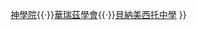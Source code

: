 {{Navbox with columns
|name = 耶穌基督後期聖徒教會教育系統<!-- This template is only for current CES institutions. -->
|title = [[耶穌基督後期聖徒教會教育系統|{{color|tan|耶穌基督後期聖徒教會教育系統}}]]
|titlestyle = background:#44536c; color:tan;
|state  = {{{state|autocollapse}}}
| colheaderstyle = vertical-align: top; width:9.286%; padding-top: 0.6em; padding-bottom: 0.6em; background:#008000; color:#FFFFFF;
| image          = 
| belowstyle = color: black; background-color: #ffffff; border: 2px solid #44536c;

| col1header = [[楊百翰大學|<span style="white-space:normal; display:block; line-height: 1.4em; padding-bottom: 0.4em;">{{white|楊百翰大學}}</span>]]<span style="padding-bottom: 2em; font-size:80%; line-height: 1.5em;"></b> [[BYU Cougars|{{white|Cougars}}]]</span>
| col1headerstyle = background:#001E4C; color:#FFFFFF;

| col2header = [[楊百翰大學夏威夷分校|<span style="white-space:normal; display:block; line-height: 1.4em; padding-bottom: 0.4em;">{{color|#FFCC00|楊百翰大學夏威夷分校}}</span>]]<span style="font-size:80%; line-height: 1.5em;"></b>[[BYU-Hawaii Seasiders|{{color|#FFCC00|Seasiders}}]]</span>
| col2headerstyle = background:#990000; color:#FFFFFF;

| col3header = [[楊百翰大學愛達荷分校|<span style="white-space:normal; display:block; line-height: 1.4em; padding-bottom: 0.4em;">{{color|#C1C7C9|楊百翰大學愛達荷分校}}</span>]]<span style="font-size:80%; line-height: 1.5em;"></b>[[BYU-Idaho Vikings|{{color|#C1C7C9|Vikings}}]]</span>
| col3headerstyle = background:#3259A4; color:#FFFFFF;

| col4header = [[LDS商學院|<span style="white-space:normal; display:block; line-height: 1.4em; padding-bottom: 0.4em;">{{color|#C5AF7D|LDS商學院}}</span>]]<span style="font-size:80%; line-height: 1.5em;"></b>[[LDS Business College Lions|{{color|#C5AF7D|Lions}}]]</span>
| col4headerstyle = background:#007C85; color:#FFFFFF;

| below = [[宗教研究所]]{{·}}[[教會教育系統#神學院|神學院]]{{·}}[[華瑞茲學會]]{{·}}[[貝納美西托中學]] 
}}
<noinclude>
{{collapsible option}}
[[Category:美國大學及學院導航模板|{{PAGENAME}}]]
</noinclude>